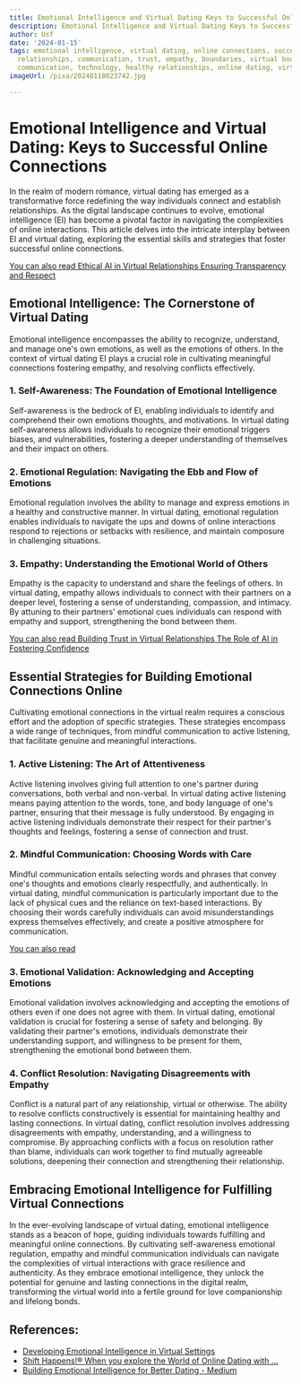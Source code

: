 ```yaml
---
title: Emotional Intelligence and Virtual Dating Keys to Successful Online Connections
description: Emotional Intelligence and Virtual Dating Keys to Successful Online Connections
author: Usf
date: '2024-01-15'
tags: emotional intelligence, virtual dating, online connections, successful online
  relationships, communication, trust, empathy, boundaries, virtual boundaries, digital
  communication, technology, healthy relationships, online dating, virtual relationships
imageUrl: /pixa/20240118023742.jpg

---
```

# Emotional Intelligence and Virtual Dating: Keys  to Successful  Online Connections

In the realm  of modern romance, virtual dating  has emerged as a transformative  force redefining the way individuals  connect and establish relationships. As the digital landscape continues to evolve, emotional intelligence (EI) has  become a pivotal factor in navigating the complexities of online interactions. This article delves into the  intricate interplay between  EI and virtual dating, exploring the essential skills and strategies that foster successful online connections.

[You can also  read  Ethical AI in Virtual Relationships Ensuring  Transparency and Respect](Ethical%20AI%20in%20Virtual%20Relationships%20Ensuring%20Transparency%20and%20Respect)


## Emotional  Intelligence: The Cornerstone of Virtual Dating

Emotional intelligence encompasses the  ability to recognize, understand, and  manage one's own emotions, as well as the  emotions  of others. In the  context of virtual dating EI plays  a crucial role in cultivating meaningful connections fostering empathy, and resolving conflicts effectively.

### 1. Self-Awareness:  The Foundation of Emotional Intelligence

Self-awareness is the bedrock of EI, enabling individuals to identify and comprehend their own emotions  thoughts, and motivations.  In virtual dating self-awareness  allows individuals to recognize their emotional triggers biases, and vulnerabilities, fostering a deeper understanding of themselves and their impact on others.

###  2. Emotional Regulation: Navigating the Ebb and Flow  of Emotions

Emotional regulation involves the ability to manage and  express emotions in a  healthy and  constructive manner. In virtual dating, emotional regulation enables individuals to navigate the ups and downs  of online interactions  respond to rejections or setbacks with resilience, and  maintain composure in challenging situations.

### 3. Empathy: Understanding the Emotional World of Others

Empathy is the capacity to understand and share the feelings of others. In virtual dating, empathy allows individuals to connect with their partners on a deeper level, fostering a sense of understanding, compassion, and intimacy. By attuning  to  their partners' emotional cues individuals  can respond with  empathy and support, strengthening the bond between  them.

[You can  also read Building Trust in  Virtual Relationships The Role of AI in Fostering Confidence](Building%20Trust%20in%20Virtual%20Relationships%20The%20Role%20of%20AI%20in%20Fostering%20Confidence)


## Essential Strategies for Building  Emotional Connections Online

Cultivating emotional connections in the virtual realm requires a conscious effort and the adoption of specific strategies. These strategies encompass a wide range of techniques, from mindful communication to active listening, that facilitate genuine and meaningful interactions.

### 1. Active Listening: The Art of Attentiveness

Active listening involves giving full attention to one's partner during conversations, both verbal and non-verbal. In  virtual dating active listening means paying attention to the words, tone, and body language of one's partner, ensuring that their message is fully understood. By engaging in  active listening individuals demonstrate their  respect for their partner's  thoughts and feelings, fostering a sense of connection and trust.

### 2. Mindful Communication: Choosing Words with Care

Mindful communication entails selecting words and phrases that convey one's thoughts and emotions clearly  respectfully, and  authentically. In virtual  dating, mindful communication is particularly important due  to the lack of physical cues  and the reliance on text-based  interactions.  By choosing their words carefully individuals can avoid misunderstandings express themselves effectively, and create  a positive atmosphere for communication.

[You can also read ]()


### 3. Emotional Validation:  Acknowledging and Accepting Emotions

Emotional validation involves acknowledging  and accepting the emotions of others even if one does  not agree with them. In virtual dating, emotional validation  is crucial for fostering a sense of safety and belonging. By validating their partner's  emotions, individuals demonstrate their understanding support, and willingness to be present for  them, strengthening the emotional bond between them.

### 4. Conflict Resolution: Navigating  Disagreements with Empathy

Conflict is a natural part of  any relationship, virtual or otherwise.  The ability to resolve conflicts constructively  is essential for maintaining healthy and lasting connections. In virtual dating, conflict resolution involves addressing disagreements with empathy, understanding, and a willingness to compromise. By approaching conflicts  with a focus on resolution rather than  blame,  individuals  can work together  to find mutually agreeable solutions, deepening their connection and strengthening their relationship.

## Embracing Emotional Intelligence for  Fulfilling Virtual Connections

In the ever-evolving landscape of virtual dating, emotional intelligence stands as a beacon of hope, guiding individuals towards fulfilling and meaningful online connections. By cultivating self-awareness emotional regulation, empathy and mindful communication individuals can navigate the complexities of virtual interactions with grace resilience and authenticity. As they embrace emotional intelligence, they  unlock the potential  for genuine and lasting connections in the  digital realm, transforming the  virtual world into a fertile ground for love companionship and lifelong bonds.

## References:
- [Developing Emotional Intelligence in Virtual Settings](https://esoftskills.com/developing-emotional-intelligence-in-virtual-settings/)
- [Shift Happens!® When you explore the World of Online Dating with ...](https://www.linkedin.com/pulse/shift-happens-when-you-explore-world)
- [Building Emotional Intelligence for Better Dating - Medium](https://medium.com/@Hotdatingxx/building-emotional-intelligence-for-better-dating-edad35ff0aa1)
